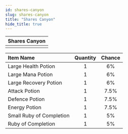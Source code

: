 ```yaml
---
id: shares-canyon
slug: shares-canyon
title: "Shares Canyon"
hide_title: true
---
```



| Shares Canyon |
| :------------: |
| <MapIcon iconId="135"/> |

|Item Name|Quantity|Chance|
|:--|:-:|:-:|
| <ItemIcon iconId="1004" height="32" /> Large Health Potion|1|6%|
| <ItemIcon iconId="1007" height="32" /> Large Mana Potion|1|6%|
| <ItemIcon iconId="1010" height="32" /> Large Recovery Potion|1|6%|
| <ItemIcon iconId="1246" height="32" /> Attack Potion|1|7.5%|
| <ItemIcon iconId="1247" height="32" /> Defence Potion|1|7.5%|
| <ItemIcon iconId="1248" height="32" /> Energy Potion|1|7.5%|
| <ItemIcon iconId="2601" height="32" /> Small Ruby of Completion|1|5%|
| <ItemIcon iconId="2597" height="32" /> Ruby of Completion|1|5%|

